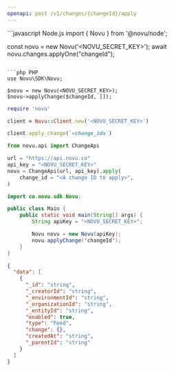 ```yaml
---
openapi: post /v1/changes/{changeId}/apply
---
```



<ApikeyWarning />

<RequestExample>
```javascript Node.js
import { Novu } from '@novu/node';

const novu = new Novu('<NOVU_SECRET_KEY>');
await novu.changes.applyOne("changeId");

````

```php PHP
use Novu\SDK\Novu;

$novu = new Novu(<NOVU_SECRET_KEY>);
$novu->applyChange($changeId, []);
````

```ruby Ruby
require 'novu'

client = Novu::Client.new('<NOVU_SECRET_KEY>')

client.apply_change(`<change_id≥`)
```

```python Python
from novu.api import ChangeApi

url = "https://api.novu.co"
api_key = "<NOVU_SECRET_KEY>"
novu = ChangeApi(url, api_key).apply(
    change_id = "<A change ID to apply>",
)
```

```java Java
import co.novu.sdk.Novu;

public class Main {
    public static void main(String[] args) {
        String apiKey = "<NOVU_SECRET_KEY>";

        Novu novu = new Novu(apiKey);
        novu.applyChange('changeId');
    }
}
```

</RequestExample>

<ResponseExample>

```json Response
{
  "data": [
    {
      "_id": "string",
      "_creatorId": "string",
      "_environmentId": "string",
      "_organizationId": "string",
      "_entityId": "string",
      "enabled": true,
      "type": "Feed",
      "change": {},
      "createdAt": "string",
      "_parentId": "string"
    }
  ]
}
```

</ResponseExample>
